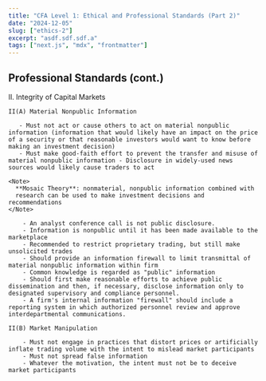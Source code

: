 ---
title: "CFA Level 1: Ethical and Professional Standards (Part 2)"
date: "2024-12-05"
slug: ["ethics-2"]
excerpt: "asdf.sdf.sdf.a"
tags: ["next.js", "mdx", "frontmatter"]
---

## Professional Standards (cont.)

II. Integrity of Capital Markets

    II(A) Material Nonpublic Information

       - Must not act or cause others to act on material nonpublic information (information that would likely have an impact on the price of a security or that reasonable investors would want to know before making an investment decision)
       - Must make good-faith effort to prevent the transfer and misuse of material nonpublic information - Disclosure in widely-used news sources would likely cause traders to act

    <Note>
      **Mosaic Theory**: nonmaterial, nonpublic information combined with
      research can be used to make investment decisions and recommendations
    </Note>

        - An analyst conference call is not public disclosure.
        - Information is nonpublic until it has been made available to the marketplace
        - Recommended to restrict proprietary trading, but still make unsolicited trades
        - Should provide an information firewall to limit transmittal of material nonpublic information within firm
        - Common knowledge is regarded as "public" information
        - Should first make reasonable efforts to achieve public dissemination and then, if necessary, disclose information only to designated supervisory and compliance personnel.
        - A firm's internal information "firewall" should include a reporting system in which authorized personnel review and approve interdepartmental communications.

    II(B) Market Manipulation

        - Must not engage in practices that distort prices or artificially inflate trading volume with the intent to mislead market participants
        - Must not spread false information
        - Whatever the motivation, the intent must not be to deceive market participants
